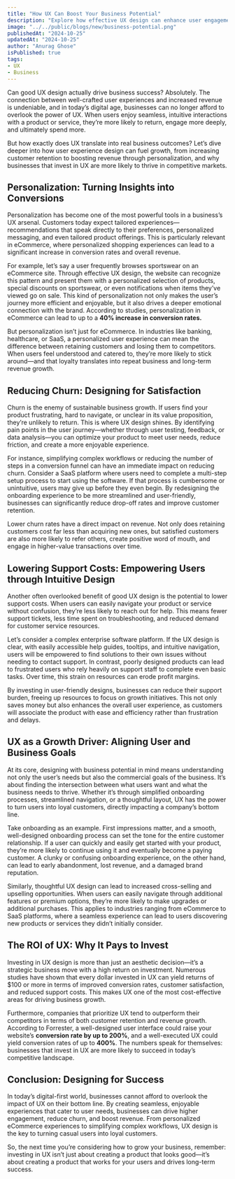 ```yaml
---
title: "How UX Can Boost Your Business Potential"
description: "Explore how effective UX design can enhance user engagement and drive business growth by personalizing user experiences and increasing conversion rates."
image: "../../public/blogs/new/business-potential.png"
publishedAt: "2024-10-25"
updatedAt: "2024-10-25"
author: "Anurag Ghose"
isPublished: true
tags:
- UX
- Business
---
```


Can good UX design actually drive business success? Absolutely. The connection between well-crafted user experiences and increased revenue is undeniable, and in today’s digital age, businesses can no longer afford to overlook the power of UX. When users enjoy seamless, intuitive interactions with a product or service, they’re more likely to return, engage more deeply, and ultimately spend more.

But how exactly does UX translate into real business outcomes? Let’s dive deeper into how user experience design can fuel growth, from increasing customer retention to boosting revenue through personalization, and why businesses that invest in UX are more likely to thrive in competitive markets.

## Personalization: Turning Insights into Conversions

Personalization has become one of the most powerful tools in a business’s UX arsenal. Customers today expect tailored experiences—recommendations that speak directly to their preferences, personalized messaging, and even tailored product offerings. This is particularly relevant in eCommerce, where personalized shopping experiences can lead to a significant increase in conversion rates and overall revenue.

For example, let’s say a user frequently browses sportswear on an eCommerce site. Through effective UX design, the website can recognize this pattern and present them with a personalized selection of products, special discounts on sportswear, or even notifications when items they’ve viewed go on sale. This kind of personalization not only makes the user’s journey more efficient and enjoyable, but it also drives a deeper emotional connection with the brand. According to studies, personalization in eCommerce can lead to up to a **40% increase in conversion rates.**

But personalization isn’t just for eCommerce. In industries like banking, healthcare, or SaaS, a personalized user experience can mean the difference between retaining customers and losing them to competitors. When users feel understood and catered to, they’re more likely to stick around—and that loyalty translates into repeat business and long-term revenue growth.

## Reducing Churn: Designing for Satisfaction

Churn is the enemy of sustainable business growth. If users find your product frustrating, hard to navigate, or unclear in its value proposition, they’re unlikely to return. This is where UX design shines. By identifying pain points in the user journey—whether through user testing, feedback, or data analysis—you can optimize your product to meet user needs, reduce friction, and create a more enjoyable experience.

For instance, simplifying complex workflows or reducing the number of steps in a conversion funnel can have an immediate impact on reducing churn. Consider a SaaS platform where users need to complete a multi-step setup process to start using the software. If that process is cumbersome or unintuitive, users may give up before they even begin. By redesigning the onboarding experience to be more streamlined and user-friendly, businesses can significantly reduce drop-off rates and improve customer retention.

Lower churn rates have a direct impact on revenue. Not only does retaining customers cost far less than acquiring new ones, but satisfied customers are also more likely to refer others, create positive word of mouth, and engage in higher-value transactions over time.

## Lowering Support Costs: Empowering Users through Intuitive Design

Another often overlooked benefit of good UX design is the potential to lower support costs. When users can easily navigate your product or service without confusion, they’re less likely to reach out for help. This means fewer support tickets, less time spent on troubleshooting, and reduced demand for customer service resources.

Let’s consider a complex enterprise software platform. If the UX design is clear, with easily accessible help guides, tooltips, and intuitive navigation, users will be empowered to find solutions to their own issues without needing to contact support. In contrast, poorly designed products can lead to frustrated users who rely heavily on support staff to complete even basic tasks. Over time, this strain on resources can erode profit margins.

By investing in user-friendly designs, businesses can reduce their support burden, freeing up resources to focus on growth initiatives. This not only saves money but also enhances the overall user experience, as customers will associate the product with ease and efficiency rather than frustration and delays.

## UX as a Growth Driver: Aligning User and Business Goals

At its core, designing with business potential in mind means understanding not only the user’s needs but also the commercial goals of the business. It’s about finding the intersection between what users want and what the business needs to thrive. Whether it’s through simplified onboarding processes, streamlined navigation, or a thoughtful layout, UX has the power to turn users into loyal customers, directly impacting a company’s bottom line.

Take onboarding as an example. First impressions matter, and a smooth, well-designed onboarding process can set the tone for the entire customer relationship. If a user can quickly and easily get started with your product, they’re more likely to continue using it and eventually become a paying customer. A clunky or confusing onboarding experience, on the other hand, can lead to early abandonment, lost revenue, and a damaged brand reputation.

Similarly, thoughtful UX design can lead to increased cross-selling and upselling opportunities. When users can easily navigate through additional features or premium options, they’re more likely to make upgrades or additional purchases. This applies to industries ranging from eCommerce to SaaS platforms, where a seamless experience can lead to users discovering new products or services they didn’t initially consider.

## The ROI of UX: Why It Pays to Invest

Investing in UX design is more than just an aesthetic decision—it’s a strategic business move with a high return on investment. Numerous studies have shown that every dollar invested in UX can yield returns of $100 or more in terms of improved conversion rates, customer satisfaction, and reduced support costs. This makes UX one of the most cost-effective areas for driving business growth.

Furthermore, companies that prioritize UX tend to outperform their competitors in terms of both customer retention and revenue growth. According to Forrester, a well-designed user interface could raise your website’s **conversion rate by up to 200%**, and a well-executed UX could yield conversion rates of up to **400%**. The numbers speak for themselves: businesses that invest in UX are more likely to succeed in today’s competitive landscape.

## Conclusion: Designing for Success

In today’s digital-first world, businesses cannot afford to overlook the impact of UX on their bottom line. By creating seamless, enjoyable experiences that cater to user needs, businesses can drive higher engagement, reduce churn, and boost revenue. From personalized eCommerce experiences to simplifying complex workflows, UX design is the key to turning casual users into loyal customers.

So, the next time you’re considering how to grow your business, remember: investing in UX isn’t just about creating a product that looks good—it’s about creating a product that works for your users and drives long-term success.

